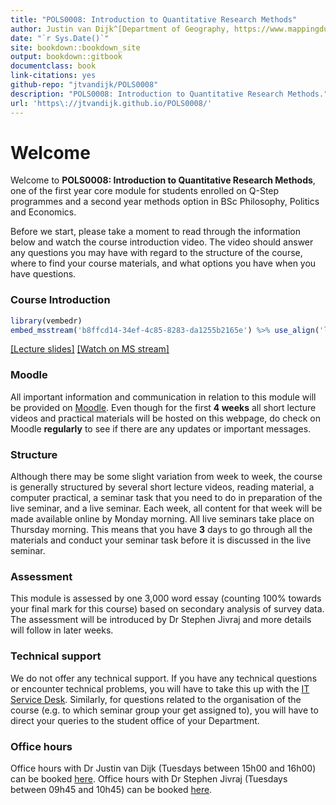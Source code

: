 ```yaml
--- 
title: "POLS0008: Introduction to Quantitative Research Methods"
author: Justin van Dijk^[Department of Geography, https://www.mappingdutchman.com/], Stephen Jivraj^[Institute of Epidemiology and Health Care, https://www.ucl.ac.uk/q-step/stephen-jivraj]
date: "`r Sys.Date()`"
site: bookdown::bookdown_site
output: bookdown::gitbook
documentclass: book
link-citations: yes
github-repo: "jtvandijk/POLS0008"
description: "POLS0008: Introduction to Quantitative Research Methods."
url: 'https\://jtvandijk.github.io/POLS0008/'
---
```


# Welcome {-}

Welcome to **POLS0008: Introduction to Quantitative Research Methods**, one of the first year core module for students enrolled on Q-Step programmes and a second year methods option in BSc Philosophy, Politics and Economics. 

Before we start, please take a moment to read through the information below and watch the course introduction video. The video should answer any questions you may have with regard to the structure of the course, where to find your course materials, and what options you have when you have questions.

### Course Introduction {-}
```r
library(vembedr)
embed_msstream('b8ffcd14-34ef-4c85-8283-da1255b2165e') %>% use_align('left')
```
[[Lecture slides]](https://liveuclac-my.sharepoint.com/:b:/g/personal/ucfajtv_ucl_ac_uk/EdYf92pNXwBNgsoN_yVV05cBjO8-6_o57mAqsbZdRe7rtA?e=AhuQqM) [[Watch on MS stream]](https://web.microsoftstream.com/video/b8ffcd14-34ef-4c85-8283-da1255b2165e?list=studio)

### Moodle {-}
All important information and communication in relation to this module will be provided on [Moodle](https://moodle.ucl.ac.uk/course/view.php?id=6845). Even though for the first **4 weeks** all short lecture videos and practical materials will be hosted on this webpage, do check on Moodle **regularly** to see if there are any updates or important messages.

### Structure {-}
Although there may be some slight variation from week to week, the course is generally structured by several short lecture videos, reading material, a computer practical, a seminar task that you need to do in preparation of the live seminar, and a live seminar. Each week, all content for that week will be made available online by Monday morning. All live seminars take place on Thursday morning. This means that you have **3** days to go through all the materials and conduct your seminar task before it is discussed in the live seminar.

### Assessment {-}
This module is assessed by one 3,000 word essay (counting 100% towards your final mark for this course) based on secondary analysis of survey data. The assessment will be introduced by Dr Stephen Jivraj and more details will follow in later weeks.

### Technical support {-}
We do not offer any technical support. If you have any technical questions or encounter technical problems, you will have to take this up with the [IT Service Desk](https://www.ucl.ac.uk/isd/help-support). Similarly, for questions related to the organisation of the course (e.g. to which seminar group your get assigned to), you will have to direct your queries to the student office of your Department.

### Office hours {-}
Office hours with Dr Justin van Dijk (Tuesdays between 15h00 and 16h00) can be booked [here](https://outlook.office365.com/owa/calendar/JustinvanDijkBookableOfficeHours@ucl.ac.uk/bookings/). Office hours with Dr Stephen Jivraj (Tuesdays between 09h45 and 10h45) can be booked [here](https://outlook.office365.com/owa/calendar/StephenJivraj@ucl.ac.uk/bookings/). 
